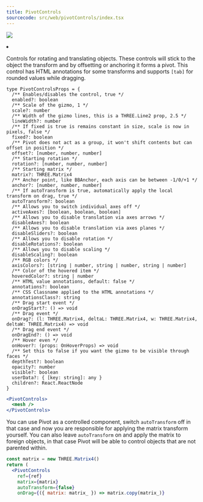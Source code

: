 ```yaml
---
title: PivotControls
sourcecode: src/web/pivotControls/index.tsx
---
```


![](https://img.shields.io/badge/-Dom only-red)

<Grid cols={4}>
  <li>
    <Codesandbox id="om2ff8" />
  </li>
</Grid>

Controls for rotating and translating objects. These controls will stick to the object the transform and by offsetting or anchoring it forms a pivot. This control has HTML annotations for some transforms and supports `[tab]` for rounded values while dragging.

```tsx
type PivotControlsProps = {
  /** Enables/disables the control, true */
  enabled?: boolean
  /** Scale of the gizmo, 1 */
  scale?: number
  /** Width of the gizmo lines, this is a THREE.Line2 prop, 2.5 */
  lineWidth?: number
  /** If fixed is true is remains constant in size, scale is now in pixels, false */
  fixed?: boolean
  /** Pivot does not act as a group, it won't shift contents but can offset in position */
  offset?: [number, number, number]
  /** Starting rotation */
  rotation?: [number, number, number]
  /** Starting matrix */
  matrix?: THREE.Matrix4
  /** Anchor point, like BBAnchor, each axis can be between -1/0/+1 */
  anchor?: [number, number, number]
  /** If autoTransform is true, automatically apply the local transform on drag, true */
  autoTransform?: boolean
  /** Allows you to switch individual axes off */
  activeAxes?: [boolean, boolean, boolean]
  /** Allows you to disable translation via axes arrows */
  disableAxes?: boolean
  /** Allows you to disable translation via axes planes */
  disableSliders?: boolean
  /** Allows you to disable rotation */
  disableRotations?: boolean
  /** Allows you to disable scaling */
  disableScaling?: boolean
  /** RGB colors */
  axisColors?: [string | number, string | number, string | number]
  /** Color of the hovered item */
  hoveredColor?: string | number
  /** HTML value annotations, default: false */
  annotations?: boolean
  /** CSS Classname applied to the HTML annotations */
  annotationsClass?: string
  /** Drag start event */
  onDragStart?: () => void
  /** Drag event */
  onDrag?: (l: THREE.Matrix4, deltaL: THREE.Matrix4, w: THREE.Matrix4, deltaW: THREE.Matrix4) => void
  /** Drag end event */
  onDragEnd?: () => void
  /** Hover even */
  onHover?: (props: OnHoverProps) => void
  /** Set this to false if you want the gizmo to be visible through faces */
  depthTest?: boolean
  opacity?: number
  visible?: boolean
  userData?: { [key: string]: any }
  children?: React.ReactNode
}
```

```jsx
<PivotControls>
  <mesh />
</PivotControls>
```

You can use Pivot as a controlled component, switch `autoTransform` off in that case and now you are responsible for applying the matrix transform yourself. You can also leave `autoTransform` on and apply the matrix to foreign objects, in that case Pivot will be able to control objects that are not parented within.

```jsx
const matrix = new THREE.Matrix4()
return (
  <PivotControls
    ref={ref}
    matrix={matrix}
    autoTransform={false}
    onDrag={({ matrix: matrix_ }) => matrix.copy(matrix_)}
```
